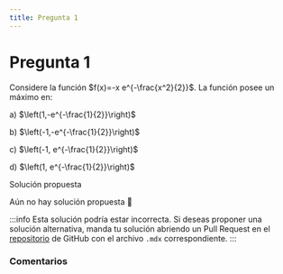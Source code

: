 ```yaml
---
title: Pregunta 1
---
```



# Pregunta 1

Considere la función $f(x)=-x e^{-\frac{x^2}{2}}$.
La función posee un máximo en:

a) $\left(1,-e^{-\frac{1}{2}}\right)$

b) $\left(-1,-e^{-\frac{1}{2}}\right)$

c) $\left(-1, e^{-\frac{1}{2}}\right)$

d) $\left(1, e^{-\frac{1}{2}}\right)$

<MDXDetails>
<summary>Solución propuesta</summary>

Aún no hay solución propuesta 🥲

:::info
Esta solución podría estar incorrecta. Si deseas proponer una solución alternativa, manda tu solución abriendo
un Pull Request en el [repositorio](https://github.com/crow-rojas/apuntes-fundamentals/pulls) de GitHub con el archivo
`.mdx` correspondiente.
:::

</MDXDetails>

### Comentarios

<Disqus
  url="https://crow-rojas.github.io/apuntes-fundamentals/docs/mathematics/calculus-1-2-3/exercises/2016-1/p01"
  identifier="docs/mathematics/calculus-1-2-3/exercises/2016-1/p01"
  title="2016-1 Cálculo I, II y III - Pregunta 01"
/>
